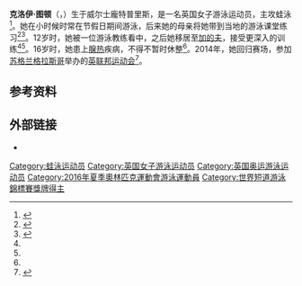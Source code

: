 {{NoteTA|G1=Aquatics}}
{{Infobox swimmer
| name = 克洛伊·图顿
| image = 
| imagesize = 
| caption = 
| fullname = 
| nicknames = 
| nationality = 
| strokes = [[蛙泳|蛙泳]]
| club = 
| collegeteam = 
| birth_date = {{Birth date and age|1996|7|17|df=y}}
| birth_place = {{WAL}}[[龐特普里斯|龐特普里斯]]
| death_date = 
| death_place = 
| height = {{convert|1.69|m|ftin|abbr=no}}
| weight = {{convert|60|kg|lb|abbr=on}}
| show-medals = yes
| medaltemplates=
{{MedalSport|女子[[游泳|游泳]]}}
{{MedalCountry|{{GBR}}}}
{{MedalCompetition|[[世界短池游泳锦标赛|世界短池游泳锦标赛]]}}
{{MedalBronze|[[2016年世界短道游泳錦標賽|2016 温莎]]|200米蛙泳}}
{{MedalCompetition|[[欧洲游泳锦标赛|欧洲游泳锦标赛]]}}
{{MedalGold|[[2016年欧洲游泳锦标赛|2016 伦敦]]|4×100米混合泳接力}}
{{MedalBronze|2016 伦敦|100米蛙泳}}
{{MedalCompetition|欧洲青年游泳锦标赛}}
{{MedalSilver|2011 贝尔格莱德|4×100米自由泳接力}}
{{MedalSilver|2012 安特卫普|4×100米自由泳接力}}
{{MedalBronze|2012 安特卫普|400米个人混合泳}}
{{MedalCountry|{{WAL}}}}
{{MedalCompetition|[[英联邦运动会|英联邦运动会]]}}
{{MedalBronze|[[2018年英联邦运动会|2018 黄金海岸]]|200米蛙泳}}
{{MedalBronze|2018 黄金海岸|4×100米混合泳接力}}
}}
'''克洛伊·图顿'''（{{lang-en|Chloé Tutton}}，{{bd|1996年|7月17日||}}）生于威尔士龐特普里斯，是一名英国女子游泳运动员，主攻蛙泳<ref name=":0">{{Cite news|url=https://www.bbc.com/sport/wales/36100774|title=Rio 2016: Chloe Tutton 'shocked' by Olympic Games selection|date=2016-04-21|publisher=BBC Sport|access-date=2016-10-15|archiveurl=https://web.archive.org/web/20161220123147/https://www.bbc.com/sport/wales/36100774|archivedate=2016-12-20|dead-url=no}}</ref>。她在小时候时常在节假日期间游泳，后来她的母亲将她带到当地的游泳课堂练习<ref name=":2">{{Cite news|url=http://www.walesonline.co.uk/sport/other-sport/amazing-story-rhondda-teenage-swimmer-11220563|title=The amazing story of the Rhondda teenage swimmer realising her Olympic dream|last=Griffiths|first=Gareth|date=2016-04-21|publisher=Wales Online|access-date=2016-10-15|archiveurl=https://web.archive.org/web/20170619054136/http://www.walesonline.co.uk/sport/other-sport/amazing-story-rhondda-teenage-swimmer-11220563|archivedate=2017-06-19|dead-url=no}}</ref><ref>{{cite web|url=https://results.gc2018.com/en/swimming/athlete-profile-n6027862-chloe-tutton.htm|title=Chloe Tutton|work=Gold Coast 2018|accessdate=2020-07-15|archiveurl=https://web.archive.org/web/20190416030634/https://results.gc2018.com/en/swimming/athlete-profile-n6027862-chloe-tutton.htm|archivedate=2019-04-16|dead-url=no}}</ref>。12岁时，她被一位游泳教练看中，之后她移居至[[加的夫|加的夫]]，接受更深入的训练<ref name=":0" /><ref name=":2" />。16岁时，她患上[[傳染性單核白血球增多症|腺热]]疾病，不得不暂时休整<ref name=":0" />。2014年，她回归赛场，参加[[苏格兰|苏格兰]][[格拉斯哥|格拉斯哥]]举办的[[2014年英联邦运动会|英联邦运动会]]<ref name=":3">{{Cite news|url=https://www.teamgb.com/news/team-gb-exclusive-tutton-shakes-off-shock-to-follow-in-hero-davies-wake|title=Team GB Exclusive: Tutton shakes off shock to follow in hero Davies' wake|access-date=2016-10-16|date=2016-04-23|archiveurl=https://web.archive.org/web/20161019020754/https://www.teamgb.com/news/team-gb-exclusive-tutton-shakes-off-shock-to-follow-in-hero-davies-wake|archivedate=2016-10-19|dead-url=no}}</ref>。

==参考资料==
{{reflist}}

==外部链接==
*{{Twitter}}

{{DEFAULTSORT:Tutton, Chloe}}
[[Category:蛙泳运动员|Category:蛙泳运动员]]
[[Category:英国女子游泳运动员|Category:英国女子游泳运动员]]
[[Category:英国奥运游泳运动员|Category:英国奥运游泳运动员]]
[[Category:2016年夏季奧林匹克運動會游泳運動員|Category:2016年夏季奧林匹克運動會游泳運動員]]
[[Category:世界短道游泳錦標賽獎牌得主|Category:世界短道游泳錦標賽獎牌得主]]